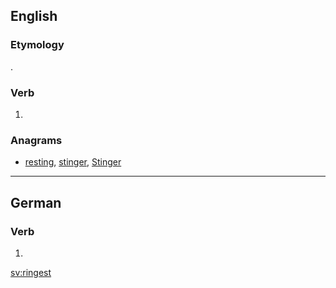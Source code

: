 ==English==

===Etymology===
{{suffix|ring|est|lang=en}}.

===Verb===
{{head|en}}

# {{context|archaic|lang=en}} {{en-archaic second-person singular of|ring|lang=en}}

===Anagrams===
* [[resting#English|resting]], [[stinger#English|stinger]], [[Stinger#English|Stinger]]

----

==German==

===Verb===
{{head|de|verb form}}

# {{de-verb form of|ringen|2|s|k1}}

[[sv:ringest]]